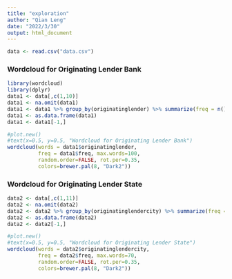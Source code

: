 ```yaml
---
title: "exploration"
author: "Qian Leng"
date: "2022/3/30"
output: html_document
---
```


```r
data <- read.csv("data.csv")
```

### Wordcloud for Originating Lender Bank
```r
library(wordcloud)
library(dplyr)
data1 <- data[,c(1,10)]
data1 <- na.omit(data1)
data1 <- data1 %>% group_by(originatinglender) %>% summarize(freq = n())
data1 <- as.data.frame(data1)
data1 <- data1[-1,]

#plot.new()
#text(x=0.5, y=0.5, "Wordcloud for Originating Lender Bank")
wordcloud(words = data1$originatinglender, 
          freq = data1$freq, max.words=100, 
          random.order=FALSE, rot.per=0.35, 
          colors=brewer.pal(8, "Dark2"))
```


### Wordcloud for Originating Lender State
```r
data2 <- data[,c(1,11)]
data2 <- na.omit(data2)
data2 <- data2 %>% group_by(originatinglendercity) %>% summarize(freq = n())
data2 <- as.data.frame(data2)
data2 <- data2[-1,]

#plot.new()
#text(x=0.5, y=0.5, "Wordcloud for Originating Lender State")
wordcloud(words = data2$originatinglendercity, 
          freq = data2$freq, max.words=70, 
          random.order=FALSE, rot.per=0.35, 
          colors=brewer.pal(8, "Dark2"))
```